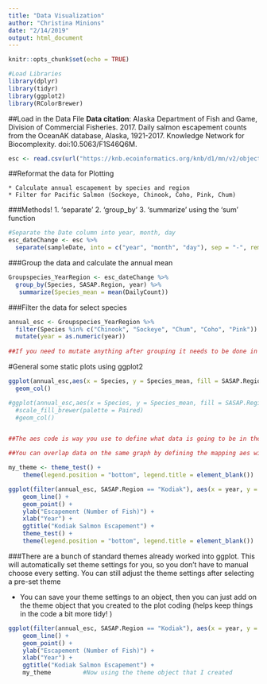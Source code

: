 ```yaml
---
title: "Data Visualization"
author: "Christina Minions"
date: "2/14/2019"
output: html_document
---
```


```r
knitr::opts_chunk$set(echo = TRUE)
```


```r
#Load Libraries
library(dplyr)
library(tidyr) 
library(ggplot2)
library(RColorBrewer)

```

##Load in the Data File 
    **Data citation**: Alaska Department of Fish and Game, Division of Commercial Fisheries. 2017. Daily salmon escapement counts from the OceanAK database, Alaska, 1921-2017. Knowledge Network for Biocomplexity. doi:10.5063/F1S46Q6M.
    
```r
esc <- read.csv(url("https://knb.ecoinformatics.org/knb/d1/mn/v2/object/urn%3Auuid%3Af119a05b-bbe7-4aea-93c6-85434dcb1c5e", method = "libcurl"), stringsAsFactors = F)
```


##Reformat the data for Plotting 

    * Calculate annual escapement by species and region 
    * Filter for Pacific Salmon (Sockeye, Chinook, Coho, Pink, Chum)  

  ###Methods! 
    1. 'separate'
    2. 'group_by'
    3. 'summarize' using the 'sum' function 

```r
#Separate the Date column into year, month, day 
esc_dateChange <- esc %>% 
  separate(sampleDate, into = c("year", "month", "day"), sep = "-", remove = F)

```

###Group the data and calculate the annual mean 
```r
Groupspecies_YearRegion <- esc_dateChange %>% 
  group_by(Species, SASAP.Region, year) %>% 
   summarize(Species_mean = mean(DailyCount))

```

###Filter the data for select species 
```r
annual_esc <- Groupspecies_YearRegion %>%  
  filter(Species %in% c("Chinook", "Sockeye", "Chum", "Coho", "Pink")) %>% 
  mutate(year = as.numeric(year))
  
##If you need to mutate anything after grouping it needs to be done in a sperate line, or it needs to be added into the pipe before grouping happens 

```


#General some static plots using ggplot2 
```r
ggplot(annual_esc,aes(x = Species, y = Species_mean, fill = SASAP.Region)) +
  geom_col()

#ggplot(annual_esc,aes(x = Species, y = Species_mean, fill = SASAP.Region)) +
  #scale_fill_brewer(palette = Paired)
  #geom_col()


##The aes code is way you use to define what data is going to be in the plot. You can either set the mapping with the ggplot function, or within whatever geom function you will be using. 

##You can overlap data on the same graph by defining the mapping aes within different geom functions. For example could have a histogram with a line gragh over top 
```


```r
my_theme <- theme_test() +
    theme(legend.position = "bottom", legend.title = element_blank())
```


```r
ggplot(filter(annual_esc, SASAP.Region == "Kodiak"), aes(x = year, y = Species_mean, color = Species)) +
    geom_line() +
    geom_point() + 
    ylab("Escapement (Number of Fish)") +
    xlab("Year") +
    ggtitle("Kodiak Salmon Escapement") +
    theme_test() +
    theme(legend.position = "bottom", legend.title = element_blank())
```

###There are a bunch of standard themes already worked into ggplot. This will automatically set theme settings for you, so you don't have to manual choose every setting. 
  You can still adjust the theme settings after selecting a pre-set theme  
  
  * You can save your theme settings to an object, then you can just add on the theme object that you created to the plot     coding (helps keep things in the code a bit more tidy! )

```r
ggplot(filter(annual_esc, SASAP.Region == "Kodiak"), aes(x = year, y = Species_mean, color = Species)) +
    geom_line() +
    geom_point() + 
    ylab("Escapement (Number of Fish)") +
    xlab("Year") +
    ggtitle("Kodiak Salmon Escapement") +
    my_theme         #Now using the theme object that I created 
```







